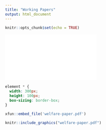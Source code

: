 ```yaml
---
title: "Working Papers"
output: html_document
---
```


```r
knitr::opts_chunk$set(echo = TRUE)
```

<embed src="welfare-paper.pdf" type="application/pdf">

```css
element * {
  width: 300px;
  height: 100px;
  box-sizing: border-box;
}
```

```r
xfun::embed_file('welfare-paper.pdf')
```

```r
knitr::include_graphics("welfare-paper.pdf")
```